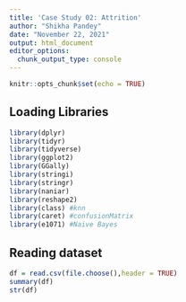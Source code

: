 ```yaml
---
title: 'Case Study 02: Attrition'
author: "Shikha Pandey"
date: "November 22, 2021"
output: html_document
editor_options: 
  chunk_output_type: console
---
```


```r
knitr::opts_chunk$set(echo = TRUE)
```

## Loading Libraries
```r
library(dplyr)
library(tidyr)
library(tidyverse)
library(ggplot2)
library(GGally)
library(stringi)
library(stringr)
library(naniar)
library(reshape2)
library(class) #knn
library(caret) #confusionMatrix
library(e1071) #Naive Bayes
```

## Reading dataset
```r
df = read.csv(file.choose(),header = TRUE)
summary(df)
str(df)
```